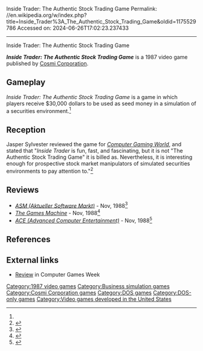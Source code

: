 Inside Trader: The Authentic Stock Trading Game
Permalink: //en.wikipedia.org/w/index.php?title=Inside_Trader%3A_The_Authentic_Stock_Trading_Game&oldid=1175529786
Accessed on: 2024-06-26T17:02:23.237433



------
Inside Trader: The Authentic Stock Trading Game
{{Short description|1987 business simulation video game}}
{{Infobox video game
| collapsible = 
| state = 
| italic title = 
| title = Inside Trader: The Authentic Stock Trading Game
| image = Inside Trader cover.jpg
| alt = 
| caption = 
| developer = 
| publisher = [[Cosmi Corporation]]
| series = 
| engine = 
| platforms = [[DOS]]
| released = 1987
| genre = 
| modes = 
}}

'''''Inside Trader: The Authentic Stock Trading Game''''' is a 1987 video game published by [[Cosmi Corporation]].

==Gameplay==
''Inside Trader: The Authentic Stock Trading Game'' is a game in which players receive $30,000 dollars to be used as seed money in a simulation of a securities environment.<ref name="CGW43"/>

==Reception==
Jasper Sylvester reviewed the game for ''[[Computer Gaming World]]'', and stated that "''Inside Trader'' is fun, fast, and fascinating, but it is not "The Authentic Stock Trading Game" it is billed as. Nevertheless, it is interesting enough for prospective stock market manipulators of simulated securities environments to pay attention to."<ref name="CGW43">{{cite magazine |last=Sylvester |first=Jasper |title=The "Cosmi"c Stock Exchange: A Review of and Strategy for "Inside Trader" |magazine=Computer Gaming World |date=January 1988 |volume=1 |issue=43 |pages=44–45}}</ref>

==Reviews==
*''[[ASM (Aktueller Software Markt)]]'' - Nov, 1988<ref>{{Cite web|url=https://archive.org/details/ASM.N27.1988.12/page/74/mode/2up|title=Asm.n27.1988.12|date=23 November 2020}}</ref>
*''[[The Games Machine]]'' - Nov, 1988<ref>{{Cite web|url=https://archive.org/details/thegamesmachine-magazine-12/page/n61/mode/2up|title = The Games Machine Magazine Issue 12}}</ref>
*''[[ACE (Advanced Computer Entertainment)]]'' - Nov, 1988<ref>{{Cite web|url=https://archive.org/details/Ace_Magazine_Issue_14/page/62/mode/2up|title=Ace Magazine Issue 14}}</ref>

==References==
{{reflist}}

==External links==
*[https://archive.org/details/Computer_Games_Week_1988-09-14/page/39/mode/2up Review] in Computer Games Week

[[Category:1987 video games]]
[[Category:Business simulation games]]
[[Category:Cosmi Corporation games]]
[[Category:DOS games]]
[[Category:DOS-only games]]
[[Category:Video games developed in the United States]]